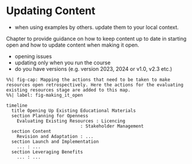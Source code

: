 # Updating Content {#sec-updating_content}

- when using examples by others. update them to your local context.

Chapter to provide guidance on how to keep content up to date in starting open and how to update content when making it open.

- opening issues
- updating only when you run the course
- do you have versions (e.g. version 2023, 2024 or v1.0, v2.3 etc.)


```mermaid
%%| fig-cap: Mapping the actions that need to be taken to make resources open retrospectively. Here the actions for the evaluating existing resources stage are added to this map.
%%| label: fig-making_it_open

timeline
  title Opening Up Existing Educational Materials
  section Planning for Openness
    Evaluating Existing Resources : Licencing
                            : Stakeholder Management
  section Content
    Revision and Adaptation : ...
  section Launch and Implementation
    ... : ...
  section Leveraging Benefits
    ... : ...
   

```